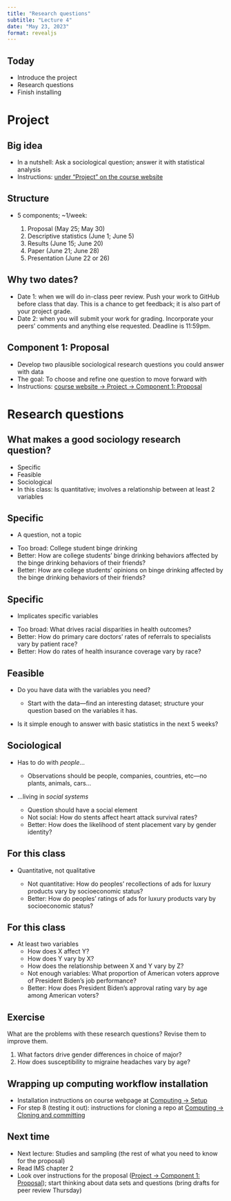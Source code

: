 ```yaml
---
title: "Research questions"
subtitle: "Lecture 4"
date: "May 23, 2023"
format: revealjs
---
```


## Today

::: incremental
-   Introduce the project
-   Research questions
-   Finish installing
:::

# Project

## Big idea

-   In a nutshell: Ask a sociological question; answer it with statistical analysis
-   Instructions: [under "Project" on the course website](https://soc333-sum23.github.io/project-description.html)

## Structure

::: incremental
-   5 components; \~1/week:

    1.  Proposal (May 25; May 30)
    2.  Descriptive statistics (June 1; June 5)
    3.  Results (June 15; June 20)
    4.  Paper (June 21; June 28)
    5.  Presentation (June 22 or 26)
:::

## Why two dates?

-   Date 1: when we will do in-class peer review. Push your work to GitHub before class that day. This is a chance to get feedback; it is also part of your project grade.
-   Date 2: when you will submit your work for grading. Incorporate your peers' comments and anything else requested. Deadline is 11:59pm.

## Component 1: Proposal

-   Develop two plausible sociological research questions you could answer with data
-   The goal: To choose and refine one question to move forward with
-   Instructions: [course website -\> Project -\> Component 1: Proposal](https://soc333-sum23.github.io/project-proposal.html)

# Research questions

## What makes a good sociology research question?

::: incremental
-   Specific
-   Feasible
-   Sociological
-   In this class: Is quantitative; involves a relationship between at least 2 variables
:::

## Specific

-   A question, not a topic

::: incremental
-   Too broad: College student binge drinking
-   Better: How are college students' binge drinking behaviors affected by the binge drinking behaviors of their friends?
-   Better: How are college students' opinions on binge drinking affected by the binge drinking behaviors of their friends?
:::

## Specific

-   Implicates specific variables

::: incremental
-   Too broad: What drives racial disparities in health outcomes?
-   Better: How do primary care doctors' rates of referrals to specialists vary by patient race?
-   Better: How do rates of health insurance coverage vary by race?
:::

## Feasible

-   Do you have data with the variables you need?

    -   Start with the data---find an interesting dataset; structure your question based on the variables it has.

-   Is it simple enough to answer with basic statistics in the next 5 weeks?

## Sociological

::: incremental
-   Has to do with *people*...

    -   Observations should be people, companies, countries, etc---no plants, animals, cars...

-   ...living in *social systems*

    -   Question should have a social element
    -   Not social: How do stents affect heart attack survival rates?
    -   Better: How does the likelihood of stent placement vary by gender identity?
:::

## For this class

::: incremental
-   Quantitative, not qualitative

    -   Not quantitative: How do peoples' recollections of ads for luxury products vary by socioeconomic status?
    -   Better: How do peoples' ratings of ads for luxury products vary by socioeconomic status?
:::

## For this class

::: incremental
-   At least two variables
    -   How does X affect Y?
    -   How does Y vary by X?
    -   How does the relationship between X and Y vary by Z?
    -   Not enough variables: What proportion of American voters approve of President Biden's job performance?
    -   Better: How does President Biden's approval rating vary by age among American voters?
:::

## Exercise

What are the problems with these research questions?
Revise them to improve them.

1.  What factors drive gender differences in choice of major?
2.  How does susceptibility to migraine headaches vary by age?

## Wrapping up computing workflow installation

-   Installation instructions on course webpage at [Computing -> Setup](https://soc333-sum23.github.io/computing-setup.html)
-   For step 8 (testing it out): instructions for cloning a repo at [Computing -> Cloning and committing](https://soc333-sum23.github.io/computing-clonerepo.html)

## Next time
-   Next lecture: Studies and sampling (the rest of what you need to know for the proposal)
-   Read IMS chapter 2
-   Look over instructions for the proposal ([Project -> Component 1: Proposal](https://soc333-sum23.github.io/project-proposal.html)); start thinking about data sets and questions (bring drafts for peer review Thursday)
